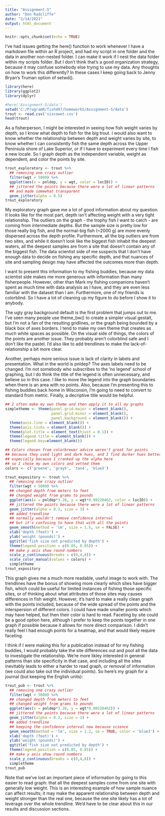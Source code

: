 ```yaml
---
title: "Assignment-5"
author: "Don Radcliffe"
date: "2/14/2021"
output: html_document
---
```


```r
knitr::opts_chunk$set(echo = TRUE)
```

I've had issues getting the here() function to work whenever I have a markdown file within an R project, and had my script in one folder and the data in another non-nested folder.  I can make it work if I nest the data folder within my scripts folder.  But I don't think that's a good organization strategy, because it may confuse somebody else trying to use my data.  Any thoughts on how to work this differently?  In these cases I keep going back to Jenny Bryan's Truman option of setwd().
```r
library(here)
library(ggplot2)
library(dplyr)

#here('Assignment-5/data')
setwd('C:/ProgramR/fish497/homework5/Assignment-5/data')
trout <- read.csv('siscowet.csv')
head(trout)
```

As a fisherperson, I might be interested in seeing how fish weight varies by depth, so I know what depth to fish for the big trout.  I would also want to know whether the relationship between depth and weight varies by site, to know whether I can consistently fish the same depth across the Upper Peninsula shore of Lake Superior, or if I have to experiment every time I fish a new locale. So I graph depth as the independent variable, weight as dependent, and color the points by site.

```r
trout_exploratory <- trout %>%
  ## removing one crazy outlier
  filter(wgt < 5000) %>%
  ggplot(aes(x = pnldep, y = wgt, color = locID)) +
  ## jittered the points because there were a lot of linear patterns
  ## and made somewhat transparent
  geom_jitter(alpha = 0.5)
trout_exploratory
```

My exploratory graph gave me a lot of good information about my question.  It looks like for the most part, depth isn't affecting weight with a very tight relationship. The outliers on the graph - the trophy fish I want to catch - are coming from intermediate depths.  But the sample size is pretty low for those really big fish, and the normal-big fish (~2000 g) are more evenly dispersed across the depth profile. Furthermore, all the big outliers are from two sites, and while it doesn't look like the biggest fish inhabit the deepest waters, all the deepest samples are from a site that doesn't contain any of the biggest fish.  The data scientist side of me suspects that I don't have enough data to decide on fishing any specific depth, and that nuances of site and sampling design may have affected the outcomes more than depth. 

I want to present this information to my fishing buddies, because my data scientist side makes me more generous with information than many fisherpeople.  However, other than Mark my fishing companions haven't spent as much time with data analysis as I have, and they are even less familiar with the dataset than I am.  Furthermore, one of my friends is colorblind.  So I have a lot of cleaning up my figure to do before I show it to anybody.

The ugly gray background default is the first problem that jumps out to me.  I've seen many people use theme_bw() to create a simpler visual gestalt, but I'm not a fan of the resulting gridlines, or the graph being bounded by a black box of axes borders.  I tend to make my own theme that creates as much white spaces as possible. On the visual side of things, the colors of the points are another issue.  They probably aren't colorblind safe and I don't like the pastel.  I'd also like to add trendlines to make the lack-of-relationship a bit more clear.

Another, perhaps more serious issue is lack of clarity in labels and presentation.  What in the world is pnldep?  The axes labels need to be changed.  I'm not somebody who subscribes to the 'no legend' school of graphing, but I do think the title of the legend is often unnecessary, and believe so in this case.  I like to move the legend into the graph boundaries when there is an area with no points. Also, because I'm presenting this to fishing buddies back home in Wisconsin, I'm going to need to convert to standard from metric.  Finally, a decriptive title would be helpful.


```r
## I often make my own theme and then apply it to all my graphs
simpletheme <- theme(panel.grid.major = element_blank(), 
                     panel.grid.minor = element_blank(),
                     panel.background = element_blank()) +
  theme(axis.line = element_blank()) +
  theme(axis.ticks = element_blank()) +
  theme(plot.title = element_text(hjust = 0.1)) +
  theme(legend.title = element_blank()) +
  theme(legend.key=element_blank()) 

## Colors chosen from colorbrewer advice weren't great for points
## because they used light and dark hues, and I find darker hues better for points
## especially because I cranked up the alpha here
## so I chose my own colors and vetted them 
colors <- c('green4', 'gray5', 'tan4', 'blue3')

trout_expository <- trout %>%
  ## removing one crazy outlier
  filter(wgt < 5000) %>%
  ## changed depth from meters to feet
  ## changed weight from grams to pounds
  ggplot(aes(x = pnldep*3.28, y = wgt*0.00220462, color = locID)) +
  ## jittered the points because there were a lot of linear patterns
  geom_jitter(alpha = 0.3, size = 3) +
  ## added trendline
  ## normally wouldn't remove confidence interval 
  ## but it's confusing to have that with all the points
  geom_smooth(method = 'lm', size = 1.5, se = FALSE) +
  xlab('depth (feet)') +
  ylab('weight (pounds)') +
  ggtitle('fish size not predicted by depth') +
  theme(legend.position = c(0.85, 0.85)) +
  ## make y axis show round numbers
  scale_y_continuous(breaks = c(0,4,8)) +
  scale_color_manual(values = colors) +
  simpletheme
trout_expository
```

This graph gives me a much more readable, useful image to work with.  The trendlines have the bonus of showing more clearly which sites have bigger fish, which could be useful for limited instances of fishing those specific sites, or of thinking about what attributes of those sites may causes differences in fish weight.  However, it's hard to make a really clean graph with the points included, because of the wide spread of the points and the interspersion of different colors.  I could have made smaller points which may have helped, but then their color is hard to read.  Faceting by site could be a good option here, although I prefer to keep the points together in one graph if possible because it allows for more direct comparison.  I didn't really feel I had enough points for a heatmap, and that would likely require faceting.

I think if I were making this for a publication instead of for my fishing buddies, I would probably take the site differences out and pool all the data to investigate the relationship.  We're more likley interested in general patterns than site specificity in that case, and including all the sites inevitably leads to either a harder to read graph, or removal of information (we could also take out the individual points). So here's my graph for a journal (but keeping the English units):

```r
trout_pub <- trout %>%
  ## removing one crazy outlier
  filter(wgt < 5000) %>%
  ## changed depth from meters to feet
  ## changed weight from grams to pounds
  ggplot(aes(x = pnldep*3.28, y = wgt*0.00220462)) +
  ## jittered the points because there were a lot of linear patterns
  geom_jitter(alpha = 0.3, size = 1) +
  ## added trendline
  ## keeping the confidence interval now because science
  geom_smooth(method = 'lm', size = 1.2, se = TRUE, color = 'blue3') +
  xlab('depth (feet)') +
  ylab('weight (pounds)') +
  ggtitle('fish size not predicted by depth') +
  theme(legend.position = c(0.85, 0.85)) +
  ## make y axis show round numbers
  scale_y_continuous(breaks = c(0,4,8)) +
  simpletheme
trout_pub
```

Note that we've lost an important piece of information by going to this easier to read graph: that all the deepest samples come from one site with generally low weight.  This is an interesting example of how sample nuance can affect results; it may make the apparent relationship between depth and weight stronger than the real one, because the one site likely has a lot of leverage over the whole trendline.  We'd have to be clear about this in our results and discussion sections. 